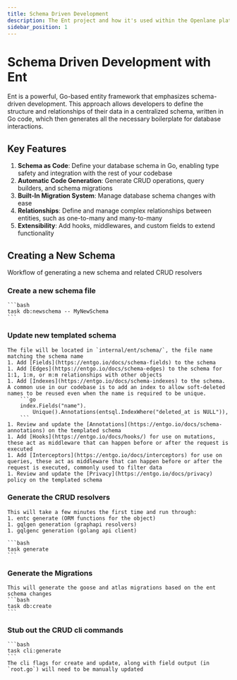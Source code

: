 ```yaml
---
title: Schema Driven Development
description: The Ent project and how it's used within the Openlane platform
sidebar_position: 1
---
```


# Schema Driven Development with Ent

Ent is a powerful, Go-based entity framework that emphasizes schema-driven development.
This approach allows developers to define the structure and relationships of their data in a centralized schema, 
written in Go code, which then generates all the necessary boilerplate for database interactions.

## Key Features
1. **Schema as Code**: Define your database schema in Go, enabling type safety and integration with the rest of your codebase
1. **Automatic Code Generation**: Generate CRUD operations, query builders, and schema migrations
1. **Built-In Migration System**: Manage database schema changes with ease
1. **Relationships**: Define and manage complex relationships between entities, such as one-to-many and many-to-many
1. **Extensibility**: Add hooks, middlewares, and custom fields to extend functionality

## Creating a New Schema

Workflow of generating a new schema and related CRUD resolvers

### Create a new schema file
    ```bash
    task db:newschema -- MyNewSchema
    ```
### Update new templated schema
    The file will be located in `internal/ent/schema/`, the file name matching the schema name
    1. Add [Fields](https://entgo.io/docs/schema-fields) to the schema
    1. Add [Edges](https://entgo.io/docs/schema-edges) to the schema for 1:1, 1:m, or m:m relationships with other objects
    1. Add [Indexes](https://entgo.io/docs/schema-indexes) to the schema. A common use in our codebase is to add an index to allow soft-deleted names to be reused even when the name is required to be unique. 
        ```go
        index.Fields("name").
			Unique().Annotations(entsql.IndexWhere("deleted_at is NULL")),
        ```
    1. Review and update the [Annotations](https://entgo.io/docs/schema-annotations) on the templated schema
    1. Add [Hooks](https://entgo.io/docs/hooks/) for use on mutations, these act as middleware that can happen before or after the request is executed
    1. Add [Interceptors](https://entgo.io/docs/interceptors) for use on queries, these act as middleware that can happen before or after the request is executed, commonly used to filter data
    1. Review and update the [Privacy](https://entgo.io/docs/privacy) policy on the templated schema

### Generate the CRUD resolvers
    This will take a few minutes the first time and run through:
    1. entc generate (ORM functions for the object)
    1. gqlgen generation (graphapi resolvers)
    1. gqlgenc generation (golang api client)

    ```bash
    task generate
    ```
### Generate the Migrations 
    This will generate the goose and atlas migrations based on the ent schema changes
    ```bash
    task db:create
    ```
### Stub out the CRUD cli commands
    ```bash
    task cli:generate
    ```
    The cli flags for create and update, along with field output (in `root.go`) will need to be manually updated
    